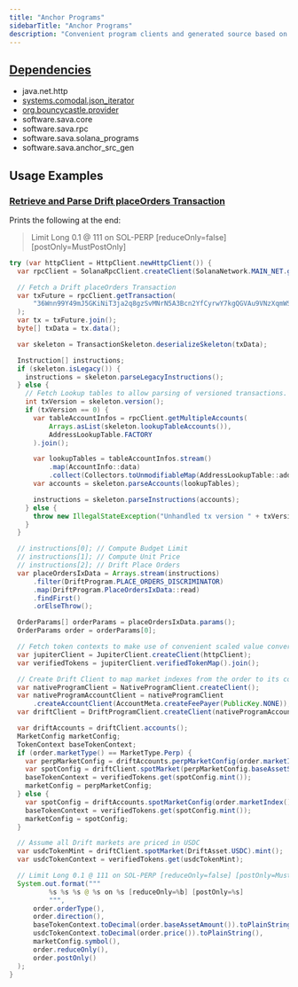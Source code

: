 ```yaml
---
title: "Anchor Programs"
sidebarTitle: "Anchor Programs"
description: "Convenient program clients and generated source based on Anchor IDLs."
---
```


<Card title="GitHub Repository" icon="github" horizontal={true} href="https://github.com/sava-software/anchor-programs" />

## [Dependencies](https://github.com/sava-software/anchor-programs/blob/main/programs/src/main/java/module-info.java)
  - java.net.http
  - [systems.comodal.json_iterator](https://github.com/comodal/json-iterator?tab=readme-ov-file#json-iterator)
  - [org.bouncycastle.provider](https://www.bouncycastle.org/download/bouncy-castle-java/#latest)
  - software.sava.core
  - software.sava.rpc
  - software.sava.solana_programs
  - software.sava.anchor_src_gen

## Usage Examples

### [Retrieve and Parse Drift placeOrders Transaction](https://github.com/sava-software/anchor-programs/blob/main/examples/src/main/java/software/sava/anchor/program/examples/ParseDriftPlaceOrdersTransaction.java)

Prints the following at the end:
> Limit Long 0.1 @ 111 on SOL-PERP [reduceOnly=false] [postOnly=MustPostOnly]

```java
try (var httpClient = HttpClient.newHttpClient()) {
  var rpcClient = SolanaRpcClient.createClient(SolanaNetwork.MAIN_NET.getEndpoint(), httpClient);

  // Fetch a Drift placeOrders Transaction
  var txFuture = rpcClient.getTransaction(
      "36Wnn99Y49mJ5GKiNiT3ja2q8gzSvMNrN5A3Bcn2YfCyrwY7kgQGVAu9VNzXqmWSbgzX76oUGxYNuPGM7tpPoJJS"
  );
  var tx = txFuture.join();
  byte[] txData = tx.data();

  var skeleton = TransactionSkeleton.deserializeSkeleton(txData);

  Instruction[] instructions;
  if (skeleton.isLegacy()) {
    instructions = skeleton.parseLegacyInstructions();
  } else {
    // Fetch Lookup tables to allow parsing of versioned transactions.
    int txVersion = skeleton.version();
    if (txVersion == 0) {
      var tableAccountInfos = rpcClient.getMultipleAccounts(
          Arrays.asList(skeleton.lookupTableAccounts()),
          AddressLookupTable.FACTORY
      ).join();

      var lookupTables = tableAccountInfos.stream()
          .map(AccountInfo::data)
          .collect(Collectors.toUnmodifiableMap(AddressLookupTable::address, Function.identity()));
      var accounts = skeleton.parseAccounts(lookupTables);

      instructions = skeleton.parseInstructions(accounts);
    } else {
      throw new IllegalStateException("Unhandled tx version " + txVersion);
    }
  }

  // instructions[0]; // Compute Budget Limit
  // instructions[1]; // Compute Unit Price
  // instructions[2]; // Drift Place Orders
  var placeOrdersIxData = Arrays.stream(instructions)
      .filter(DriftProgram.PLACE_ORDERS_DISCRIMINATOR)
      .map(DriftProgram.PlaceOrdersIxData::read)
      .findFirst()
      .orElseThrow();

  OrderParams[] orderParams = placeOrdersIxData.params();
  OrderParams order = orderParams[0];

  // Fetch token contexts to make use of convenient scaled value conversions.
  var jupiterClient = JupiterClient.createClient(httpClient);
  var verifiedTokens = jupiterClient.verifiedTokenMap().join();

  // Create Drift Client to map market indexes from the order to its configuration.
  var nativeProgramClient = NativeProgramClient.createClient();
  var nativeProgramAccountClient = nativeProgramClient
      .createAccountClient(AccountMeta.createFeePayer(PublicKey.NONE));
  var driftClient = DriftProgramClient.createClient(nativeProgramAccountClient);

  var driftAccounts = driftClient.accounts();
  MarketConfig marketConfig;
  TokenContext baseTokenContext;
  if (order.marketType() == MarketType.Perp) {
    var perpMarketConfig = driftAccounts.perpMarketConfig(order.marketIndex());
    var spotConfig = driftClient.spotMarket(perpMarketConfig.baseAssetSymbol());
    baseTokenContext = verifiedTokens.get(spotConfig.mint());
    marketConfig = perpMarketConfig;
  } else {
    var spotConfig = driftAccounts.spotMarketConfig(order.marketIndex());
    baseTokenContext = verifiedTokens.get(spotConfig.mint());
    marketConfig = spotConfig;
  }

  // Assume all Drift markets are priced in USDC
  var usdcTokenMint = driftClient.spotMarket(DriftAsset.USDC).mint();
  var usdcTokenContext = verifiedTokens.get(usdcTokenMint);

  // Limit Long 0.1 @ 111 on SOL-PERP [reduceOnly=false] [postOnly=MustPostOnly]
  System.out.format("""
          %s %s %s @ %s on %s [reduceOnly=%b] [postOnly=%s]
          """,
      order.orderType(),
      order.direction(),
      baseTokenContext.toDecimal(order.baseAssetAmount()).toPlainString(),
      usdcTokenContext.toDecimal(order.price()).toPlainString(),
      marketConfig.symbol(),
      order.reduceOnly(),
      order.postOnly()
  );
}
```
